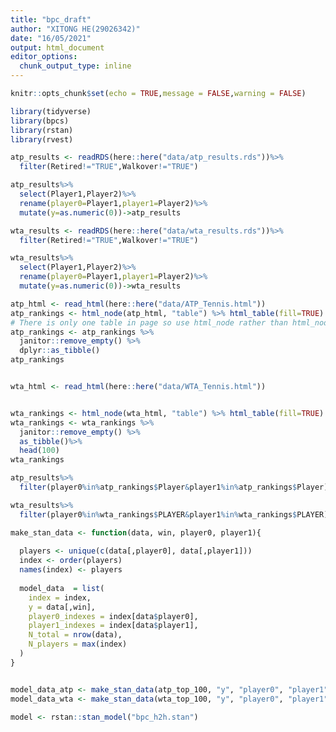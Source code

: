 ```yaml
---
title: "bpc_draft"
author: "XITONG HE(29026342)"
date: "16/05/2021"
output: html_document
editor_options: 
  chunk_output_type: inline
---
```


```r
knitr::opts_chunk$set(echo = TRUE,message = FALSE,warning = FALSE)
```

```r
library(tidyverse)
library(bpcs)
library(rstan)
library(rvest)

```


```r
atp_results <- readRDS(here::here("data/atp_results.rds"))%>%
  filter(Retired!="TRUE",Walkover!="TRUE")

atp_results%>%
  select(Player1,Player2)%>%
  rename(player0=Player1,player1=Player2)%>%
  mutate(y=as.numeric(0))->atp_results

wta_results <- readRDS(here::here("data/wta_results.rds"))%>%
  filter(Retired!="TRUE",Walkover!="TRUE")

wta_results%>%
  select(Player1,Player2)%>%
  rename(player0=Player1,player1=Player2)%>%
  mutate(y=as.numeric(0))->wta_results
```


```r
atp_html <- read_html(here::here("data/ATP_Tennis.html"))
atp_rankings <- html_node(atp_html, "table") %>% html_table(fill=TRUE) 
# There is only one table in page so use html_node rather than html_nodes
atp_rankings <- atp_rankings %>% 
  janitor::remove_empty() %>% 
  dplyr::as_tibble()
atp_rankings


wta_html <- read_html(here::here("data/WTA_Tennis.html"))


wta_rankings <- html_node(wta_html, "table") %>% html_table(fill=TRUE) 
wta_rankings <- wta_rankings %>% 
  janitor::remove_empty() %>% 
  as_tibble()%>%
  head(100)
wta_rankings


```

```r
atp_results%>%
  filter(player0%in%atp_rankings$Player&player1%in%atp_rankings$Player)->atp_top_100

wta_results%>%
  filter(player0%in%wta_rankings$PLAYER&player1%in%wta_rankings$PLAYER)->wta_top_100
```


```r
make_stan_data <- function(data, win, player0, player1){
  
  players <- unique(c(data[,player0], data[,player1]))
  index <- order(players)
  names(index) <- players
  
  model_data  = list(
    index = index,
    y = data[,win],
    player0_indexes = index[data$player0],
    player1_indexes = index[data$player1],
    N_total = nrow(data),
    N_players = max(index)
  )
}


model_data_atp <- make_stan_data(atp_top_100, "y", "player0", "player1")
model_data_wta <- make_stan_data(wta_top_100, "y", "player0", "player1")

model <- rstan::stan_model("bpc_h2h.stan")
```


